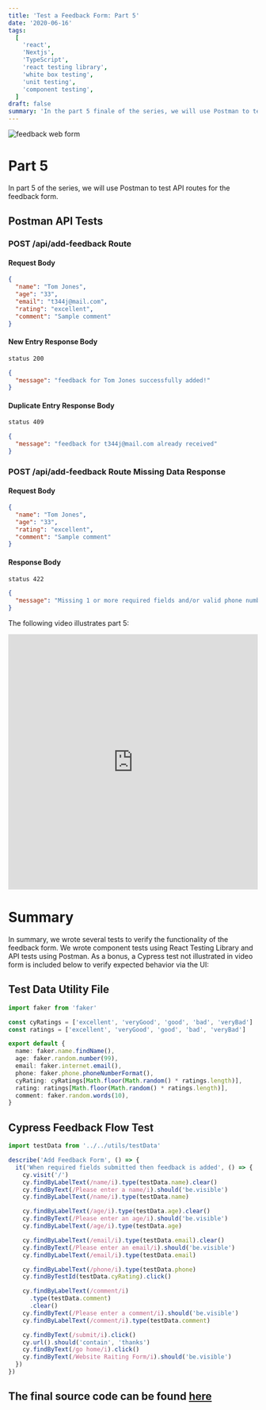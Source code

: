 ```yaml
---
title: 'Test a Feedback Form: Part 5'
date: '2020-06-16'
tags:
  [
    'react',
    'Nextjs',
    'TypeScript',
    'react testing library',
    'white box testing',
    'unit testing',
    'component testing',
  ]
draft: false
summary: 'In the part 5 finale of the series, we will use Postman to test API routes for the feedback form...'
---
```


<div className="text-center mb-8">
  <Image alt="feedback web form" src="/static/images/feedback.png" width={600} height={434} />
</div>

# Part 5

In part 5 of the series, we will use Postman to test API routes for the feedback form.

## Postman API Tests

### POST /api/add-feedback Route

#### Request Body

```json
{
  "name": "Tom Jones",
  "age": "33",
  "email": "t344j@mail.com",
  "rating": "excellent",
  "comment": "Sample comment"
}
```

#### New Entry Response Body

```bash
status 200
```

```json
{
  "message": "feedback for Tom Jones successfully added!"
}
```

#### Duplicate Entry Response Body

```bash
status 409
```

```json
{
  "message": "feedback for t344j@mail.com already received"
}
```

### POST /api/add-feedback Route Missing Data Response

#### Request Body

```json
{
  "name": "Tom Jones",
  "age": "33",
  "rating": "excellent",
  "comment": "Sample comment"
}
```

#### Response Body

```bash
status 422
```

```json
{
  "message": "Missing 1 or more required fields and/or valid phone number"
}
```

The following video illustrates part 5:

<div style={{ marginBottom: '2em' }}>
  <iframe
    width="100%"
    height="515"
    src="https://www.youtube.com/embed/_jrWt6_STPo"
    title="YouTube video player"
    frameBorder="0"
    allow="accelerometer; autoplay; clipboard-write; encrypted-media; gyroscope; picture-in-picture"
    allowFullScreen
  ></iframe>
</div>

# Summary

In summary, we wrote several tests to verify the functionality of the feedback form. We wrote component tests using React Testing Library and API tests using Postman. As a bonus, a Cypress test not illustrated in video form is included below to verify expected behavior via the UI:

## Test Data Utility File

```ts
import faker from 'faker'

const cyRatings = ['excellent', 'veryGood', 'good', 'bad', 'veryBad']
const ratings = ['excellent', 'veryGood', 'good', 'bad', 'veryBad']

export default {
  name: faker.name.findName(),
  age: faker.random.number(99),
  email: faker.internet.email(),
  phone: faker.phone.phoneNumberFormat(),
  cyRating: cyRatings[Math.floor(Math.random() * ratings.length)],
  rating: ratings[Math.floor(Math.random() * ratings.length)],
  comment: faker.random.words(10),
}
```

## Cypress Feedback Flow Test

```ts
import testData from '../../utils/testData'

describe('Add Feedback Form', () => {
  it('When required fields submitted then feedback is added', () => {
    cy.visit('/')
    cy.findByLabelText(/name/i).type(testData.name).clear()
    cy.findByText(/Please enter a name/i).should('be.visible')
    cy.findByLabelText(/name/i).type(testData.name)

    cy.findByLabelText(/age/i).type(testData.age).clear()
    cy.findByText(/Please enter an age/i).should('be.visible')
    cy.findByLabelText(/age/i).type(testData.age)

    cy.findByLabelText(/email/i).type(testData.email).clear()
    cy.findByText(/Please enter an email/i).should('be.visible')
    cy.findByLabelText(/email/i).type(testData.email)

    cy.findByLabelText(/phone/i).type(testData.phone)
    cy.findByTestId(testData.cyRating).click()

    cy.findByLabelText(/comment/i)
      .type(testData.comment)
      .clear()
    cy.findByText(/Please enter a comment/i).should('be.visible')
    cy.findByLabelText(/comment/i).type(testData.comment)

    cy.findByText(/submit/i).click()
    cy.url().should('contain', 'thanks')
    cy.findByText(/go home/i).click()
    cy.findByText(/Website Raiting Form/i).should('be.visible')
  })
})
```

## The final source code can be found [here](https://github.com/Scrump31/testing-react-forms)
